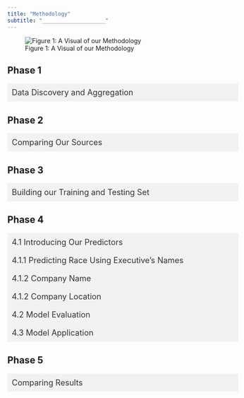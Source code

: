 ```yaml
---
title: "Methodology"
subtitle: "____________________"
---
```


![Figure 1: A Visual of our Methodology](img/methodology.png)



<style>
.details-summary {
  list-style-type: none;
  cursor: pointer;
  background-color: #f2f2f2; /* Light Gray */
  color: #333; /* Dark Gray */
  border: none;
  text-align: left;
  padding: 10px;
  width: 100%;
  font-size: 18px;
  transition: background-color 0.3s;
}

.details-content {
  padding: 10px;
  border: 1px solid #f2f2f2; /* Light Gray */
  border-top: none;
  display: none;
  font-size: 16px;
}

.details-summary.active {
  background-color: #ddd; /* Slightly Darker Gray */
}

.details-summary.active + .details-content {
  display: block;
}
</style>

<script>
function toggleDetails(summary) {
  summary.classList.toggle("active");
}
</script>

## Phase 1

<details>
<summary class="details-summary" onclick="toggleDetails(this)">Data Discovery and Aggregation</summary>
<div class="details-content">
Our Data Discovery and Aggregation phase involved compiling a set of data sources which we have high confidence that the businesses are truly minority-owned.

The main dataset we are exploring is called Mergent Intellect, which is a large dataset that has been aggregated by many different sources. This is an expansive dataset, but they have underrepresented the number of minority-owned businesses in Fairfax County.
</div>
</details>

## Phase 2

<details>
<summary class="details-summary" onclick="toggleDetails(this)">Comparing Our Sources</summary>
<div class="details-content">
After our data discovery phase, we overlapped Mergent Intellect businesses and our business listing to verify our main hypothesis that Mergent Intellect has flagged some companies as non-minority owned while they have been reported from outside sources as minority owned. Therefore, we obtained a rough estimate of the underrepresentation made by Mergent Intellect in flagging minority-owned businesses and non-minority owned businesses.
</div>
</details>


## Phase 3

<details>
<summary class="details-summary">Building our Training and Testing Set</summary>

We built our balanced training sample for modeling by sub-setting crossrefrenced Mergent Intellect businesses with a list of businesses for which we have high confidence in the classification as minority or not depending on whether they are listed as such in the outside sources found in our Data Discovery phase.

The term ‘Listed’ and ‘Not Listed’ is used as a proxy for minority owned and non-minority owned respectively inorder to reduce bias. This bias could exist because although we have high confidence that Listed businesses are minority-owned, we do not have confidence that businesses Not-Listed are not minority-owned.

We the Proceeded to build our training and testing sample with these two steps:

1. We sampled the businesses among those reported as minority owned by Mergent Intellect that were crossrefrenced with businesses listed in our outside sources. Given both the report of Mergent Intellect’s minority-owned tag and the tag of our outside source, **we have confidence about this sample being comprised of minority owned businesses**.

2.  Because the list of non-minority owned businesses reported by Mergent Intellect contains both minority and non-minority-owned businesses, we can’t use a sample of that list to identify non-minority owned businesses. As this would be a source of bias. 

We used the founding year as a filter to identify non-minority owned businesses. We only selected businesses that were founded prior to 1964 because they are more likely to be non-minority owned. 

<div class="definition-box">

**Why is the year 1964 selected as the cutoff?**  Because prior to the [Civil Rights Act of 1964](https://www.dol.gov/agencies/oasam/civil-rights-center/statutes/civil-rights-act-of-1964) (which prohibits discrimination based on race, color, religion, sex or national origin) only a few minority businesses existed. Also, According to [Census Data](https://storymaps.arcgis.com/stories/f74a8fbad837435b8e901cc9c04aa345), the population of non-minorities in Fairfax County in 1964 was approximately 90%, as opposed to around 50% in 2017.
</div>

This is not a perfect solution. It does not entirely remove the bias, it only lessens it. It also introduces another possible source of bias, which is the possibility of the owner changing. 

Our final sample comprises 138 businesses. After finding the unique businesses labelled as ‘Not Listed’, we extracted the same number of businesses classified as ‘Listed’ by randomly sampling from the subset of 813 companies. 

A visualization of the way our training set was created is shown below.
![Training Set](img/training2.png)

</details>

## Phase 4

<details>
<summary class="details-summary">4.1 Introducing Our Predictors</summary>


  For ethical purposes, our model employs the binary classification of minority owned or non-minority owned among businesses. Business executives’ racial identifiers are not disclosed to maintain this research’s intended application. 
  
  <div class="definition-box">

**What are the predictors for our model?** 

1. Business executive names

2. The language that a company’s name is written

3. The proportion of non-minority individuals at the business's location
</div>
  

  
![Figure 3: Describing Model Predictors](img/model_predictors.png){width=80%}
  
  </details>
  
  <details>
<summary class="details-summary">4.1.1 Predicting Race Using Executive's Names</summary>

  We decided to use business' executives names as our first predictor because existing research on name analysis suggests that names with distinct cultural or ethnic backgrounds are often associated with minority individuals. The business executive names included in our training set were evaluated using natural language processing (NLP) methods. We tested out three pre-trained NLP software packages: RaceBERT, rethnicity, Ethnicolr. Each package contains tools to make predictions, given a first and/or last name. These packages use various data sources such as Wikipedia, the U.S Census, and the Florida and North Carolina voter registration database from early 2017. We found that out of the models we found, RaceBERT and rethnicity were the most efficient. We then applied these tools as our first predictor, where each tool outputs a data frame containing the probabilities that an individual would belong to a specific racial or ethnic group given both a first and last name.



![Figure 4: Natural Language Processing Models using Executives’ Names](img/nlptable2.png){width=80%}
   
   
   
   To promote binary classification, we simply started by applying the complementary rule to the probability of an individual being white to compute the probability that they are non-white for each name, aggregating this into two columns. Next, we created a prediction column that flags each name possessing a higher probability of being non-white (greater than 0.5) to belong to a member of a minority group. A value of 1 means an owner is predicted to be a minority and 0 if otherwise.
   
   
To visualize the distribution and confirm the accuracy of RaceBERT’s (Figure 5) and rethnnicity’s (Figure 6) predictions, a box plot was constructed. The box plot presents the probability scores of names classified as minority (1) and those classified as non-minorities (0). This analysis aimed to ensure that names labeled as minority businesses consistently exhibited high probabilities, and that the average probability for minority names was higher than that for non-minority names.

![Figure 5:RaceBERT](img/raceB_box.png){width=40%} ![Figure 6: rethnicity](img/rethn_box.png){width=40%}

  </details>
  
<details>
<summary class="details-summary"> 4.1.2 Company Name</summary>

   We assessed the languages of the company names in our training set using natural language processing because names that phoentically sound like a minority-spoken language have a higher likelihood of belonging to a minority-owner. We created a list of non-minorities spoken languages like English, French, German, etc. and identified companies where the name’s language is spoken by a minority group, including Spanish, Arabic, Hindi, etc. To achieve this, we employed two software tools that utilize sources like Google translate to predict the probability of a name in English phonetically resembling a different language. These tools were LangDetect (Figure 7) and SpaceY (Figure 6) Next, in coherence with the output manipulation of the NLP the same method for assigning each value a binary indicator of 1 (minority) and 0 (non-minority) was utilized as mentioned in the paragraph above.

![Figure 7: LangDetect](img/ld_box.png){width=40%} ![Figure 6: SpaceY](img/prob_spacy.png){width=40%}

</details>

  <details>
<summary class="details-summary">4.1.2 Company Location</summary>

   The final predictor of our model will factor in the population demographics of Fairfax County. Utilizing 2021 American Community Survey census data, we subdivided Fairfax County demographic by its 233 identifiable census tracts. Census tracts are subdivisions of counties containing approximately 4,000 people. We chose tracts as our geography level because they are stable over time, allowing for comparisons over periods of time. To allow us to weigh in the factor of demographic composition in our analysis, we used geolocation to locate the census tracts of each business given their address. We found the proportion of nonwhite individuals at each specific census tract that the business owner resides in.

</details>

  <details>
<summary class="details-summary">4.2 Model Evaluation</summary>

Our training set was split up, and 30% of it was subsetted into the testing set. The model was run 10,000 times to produce evaluation metrics of the model. 

A confusion matrix can evaluate the performance of classification arguments. A true positive (TP) represents the number of properly classified abstracts as big data. A true negative (TN) represents the number of correctly classified abstracts that are not related to big data. A false positive (FP) represents the number of misclassified documents as being big data that are actually not related to big data. Finally, a false negative (FN) represents the number of abstracts misclassified as not being related to big data when it is about big data.

![Figure 7: Confusion Matrix, [Graphic Source]( https://www.kdnuggets.com/2020/04/performance-evaluation-metrics-classification.html)](img/confusionmatrix.png){width=80%}

We can use these metrics to calculate our model’s accuracy, precision, recall, and F1 score, whose calculations are shown in the graphic below.

![Figure 8: Evaluation Metric Formulas, [Graphic Source](https://www.tutorialexample.com/an-introduction-to-accuracy-precision-recall-f1-score-in-machine-learning-machine-learning-tutorial/)](img/metricformulas.png){width=80%}

</details>

  <details>
<summary class="details-summary">4.3 Model Application</summary>

We predicted the minority status of businesses reported in the overlap of Mergent Intellect and the listing. Therefore, we estimate the proportion of businesses flagged as non-minority by Mergent Intellect, for which both the model and outside sources flagged as minority owned. This process allows us to estimate how the model has reduced the error made by Mergent Intellect in flagging minority-owned businesses and non-minority owned businesses.

</details>


## Phase 5

<details>
<summary class="details-summary">Comparing Results</summary>

Finally, after applying our model on the businesses from Mergent Intellect we compared the percentage of minority-owned businesses with the ABS (Annual Business Survey), a source that our stakeholders want as a benchmark. (Note: We understand with only access to 2017 ABS data the percentage of minority-owned businesses would have changed as we are using data in the research past this timeline)
 
</details>
